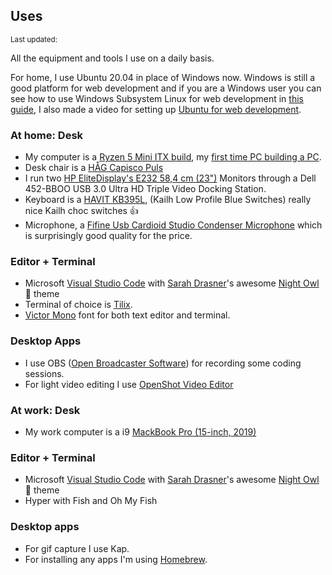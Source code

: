 ## Uses

<Small>
  Last updated: <DateUpdated date={`2020-06-03`} small={`true`} />
</Small>

All the equipment and tools I use on a daily basis.

For home, I use Ubuntu 20.04 in place of Windows now. Windows is still
a good platform for web development and if you are a Windows user you
can see how to use Windows Subsystem Linux for web development in
[this guide], I also made a video for setting up [Ubuntu for web
development].

### At home: Desk

- My computer is a [Ryzen 5 Mini ITX build], my [first time PC
  building a PC].
- Desk chair is a [HÅG Capisco Puls]
- I run two [HP EliteDisplay's E232 58,4 cm (23")] Monitors through a
  Dell 452-BBOO USB 3.0 Ultra HD Triple Video Docking Station.
- Keyboard is a [HAVIT KB395L], (Kailh Low Profile Blue Switches)
  really nice Kailh choc switches 👍
- Microphone, a [Fifine Usb Cardioid Studio Condenser Microphone]
  which is surprisingly good quality for the price.

### Editor + Terminal

- Microsoft [Visual Studio Code] with [Sarah Drasner]'s awesome [Night
  Owl] 🦉 theme
- Terminal of choice is [Tilix].
- [Victor Mono] font for both text editor and terminal.

### Desktop Apps

- I use OBS ([Open Broadcaster Software]) for recording some coding
  sessions.
- For light video editing I use [OpenShot Video Editor]

### At work: Desk

- My work computer is a i9 [MackBook Pro (15-inch, 2019)]

### Editor + Terminal

- Microsoft [Visual Studio Code] with [Sarah Drasner]'s awesome [Night
  Owl] 🦉 theme
- Hyper with Fish and Oh My Fish

### Desktop apps

- For gif capture I use Kap.
- For installing any apps I'm using [Homebrew].

<!-- Links -->

[mackbook pro (15-inch, 2019)]: https://amzn.to/30ZX76C
[hp elitedisplay's e232 58,4 cm (23")]: https://amzn.to/2ZKVMUP
[håg capisco puls]: https://amzn.to/2ZKWKQa
[open broadcaster software]: https://obsproject.com/
[victor mono]: https://rubjo.github.io/victor-mono/
[sarah drasner]: https://github.com/sdras/
[night owl]: https://github.com/sdras/night-owl-vscode-theme
[fifine usb cardioid studio condenser microphone]:
  https://amzn.to/2N1uDWK
[this guide]: https://ss10.me/wsl-2019
[havit kb395l]:
  https://www.amazon.co.uk/gp/product/B0767YQQTQ/ref=ox_sc_saved_title_1?smid=A144NZUZAZWQSX&psc=1
[visual studio code]: https://code.visualstudio.com/
[tilix]: https://github.com/gnunn1/tilix
[ubuntu for web development]:
  https://www.youtube.com/watch?v=eSAsdQuQ-1o
[openshot video editor]: https://www.openshot.org/
[homebrew]: https://cheatsheets.xyz/homebrew/
[ryzen 5 mini itx build]: https://uk.pcpartpicker.com/list/pHkrCL
[first time pc building a pc]:
  https://scottspence.com/2020/05/30/first-time-pc-build/
